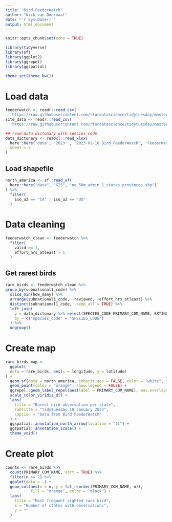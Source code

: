 ```yaml
---
title: "Bird FeederWatch"
author: "Nick van Doormaal"
date: "`r Sys.Date()`"
output: html_document
---
```


```r
knitr::opts_chunk$set(echo = TRUE)

library(tidyverse)
library(sf)
library(ggplot2)
library(ggrepel)
library(ggspatial)

theme_set(theme_bw())
```

# Load data
```r
feederwatch <- readr::read_csv(
  'https://raw.githubusercontent.com/rfordatascience/tidytuesday/master/data/2023/2023-01-10/PFW_2021_public.csv')
site_data <- readr::read_csv(
  'https://raw.githubusercontent.com/rfordatascience/tidytuesday/master/data/2023/2023-01-10/PFW_count_site_data_public_2021.csv')

## read data dictonary with species code
data_dictonary <- readxl::read_xlsx(
  here::here('data', '2023' , '2023-01-10_Bird_FeederWatch', 'FeederWatch_Data_Dictionary.xlsx'),
  sheet = 5
)
```

## Load shapefile
```r
north_america <- sf::read_sf(
  here::here("data", "GIS", "ne_50m_admin_1_states_provinces.shp")
) %>% 
  filter(
    iso_a2 == "CA" | iso_a2 == "US"
  )
```


# Data cleaning
```r
feederwatch_clean <- feederwatch %>% 
  filter(
    valid == 1,
    effort_hrs_atleast > 1
  )
```

## Get rarest birds
```r
rare_birds <- feederwatch_clean %>% 
group_by(subnational1_code) %>% 
  slice_min(how_many) %>% 
  arrange(subnational1_code, -reviewed, -effort_hrs_atleast) %>% 
  distinct(subnational1_code, .keep_all = TRUE) %>% 
  left_join(
    y = data_dictonary %>% select(SPECIES_CODE:PRIMARY_COM_NAME, EXTINCT),
    by = c("species_code" = "SPECIES_CODE")
  ) %>% 
  ungroup()
```

# Create map
```r
rare_birds_map <- 
  ggplot(
  data = rare_birds, aes(x = longitude, y = latitude)
) +
  geom_sf(data = north_america, inherit.aes = FALSE, color = "white", fill = "black") +
  geom_point(color = "orange", show.legend = FALSE) +
  ggrepel::geom_label_repel(aes(label = PRIMARY_COM_NAME), max.overlaps = 10, size = 3) +
  scale_color_viridis_d() +
  labs(
    title = "Rarest bird observation per state",
    subtitle = "TidyTuesday 10 January 2023",
    caption = "Data from Bird FeederWatch"
  ) +
  ggspatial::annotation_north_arrow(location = "tl") +
  ggspatial::annotation_scale() +
  theme_void()
```

# Create plot
```r
counts <- rare_birds %>% 
  count(PRIMARY_COM_NAME, sort = TRUE) %>% 
  filter(n >= 2) %>% 
  ggplot(data = .) +
  geom_col(aes(x = n, y = fct_reorder(PRIMARY_COM_NAME, n)),
           fill = "orange", color = "black") +
  labs(
    title = "Most frequent sighted rare bird",
    x = "Number of states with observations",
    y = ""
  )
```


